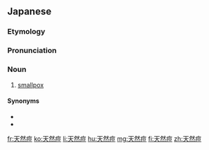 ==Japanese==
{{DEFAULTSORT:てんねんとう}}
{{wikipedia|lang=ja}}
{{ja-kanjitab|てん|ねん|とう|yomi=o}}

===Etymology===
{{com|ja|天然|痘|tr1=tennen|tr2=tō|t1=[[nature]]|t2=[[pox]]}}

===Pronunciation===
{{ja-pron|てんねんとう|y=o|acc=0}}

===Noun===
{{ja-noun|てんねんとう}}

# {{lb|ja|disease}} [[smallpox]]

====Synonyms====
* {{ja-r|疱%瘡|ほう%そう}}
* {{ja-r|痘%瘡|とう%そう}}

[[fr:天然痘]]
[[ko:天然痘]]
[[li:天然痘]]
[[hu:天然痘]]
[[mg:天然痘]]
[[fi:天然痘]]
[[zh:天然痘]]